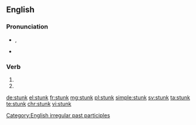 ==English==

===Pronunciation===
* {{enPR|stŭngk}}, {{IPA|/stʌŋk/|lang=en}}
* {{rhymes|ʌŋk|lang=en}}

===Verb===
{{head|en|past participle}}

# {{past participle of|stink|lang=en|nocat=1}}
# {{en-simple past of|stink}}

[[Category:English irregular past participles]]

[[de:stunk]]
[[el:stunk]]
[[fr:stunk]]
[[mg:stunk]]
[[pl:stunk]]
[[simple:stunk]]
[[sv:stunk]]
[[ta:stunk]]
[[te:stunk]]
[[chr:stunk]]
[[vi:stunk]]